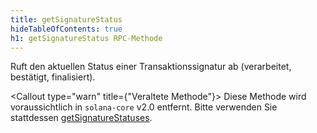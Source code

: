 ```yaml
---
title: getSignatureStatus
hideTableOfContents: true
h1: getSignatureStatus RPC-Methode
---
```


Ruft den aktuellen Status einer Transaktionssignatur ab (verarbeitet, bestätigt,
finalisiert).

<Callout type="warn" title={"Veraltete Methode"}>
  Diese Methode wird voraussichtlich in `solana-core` v2.0 entfernt. Bitte
  verwenden Sie stattdessen
  [getSignatureStatuses](/docs/rpc/http/getsignaturestatuses).
</Callout>
